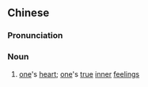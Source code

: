 {{also|心实}}
==Chinese==
{{zh-forms|s=心实}}

===Pronunciation===
{{zh-pron
|m=xīnshí
|c=sam1 sat6
|cat=n
}}

===Noun===
{{zh-noun}}

# {{lb|zh|archaic}} [[one]]'s [[heart]]; [[one]]'s [[true]] [[inner]] [[feeling]]s